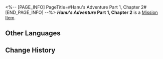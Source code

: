 <%-- [PAGE_INFO]
PageTitle=#Hanu's Adventure Part 1, Chapter 2#
[END_PAGE_INFO] --%>
{{Item Infobox
|title       = ''Hanu's Adventure'' Part 1, Chapter 2
|id          = 150002
|image       = Item ''Hanu's Adventure'' Part 1 Chapter 2.png
|type        = Mission Item
|invCategory = Missions
|rarity      = 3
|effect      = 
|description = A limited edition cartoon storybook released by Clock Studios, narrating a tale where Hanu shrinks in size and saves Dreamville... The book includes occasional peculiar dialogue interspersed throughout.
}}
'''''Hanu's Adventure'' Part 1, Chapter 2''' is a [[Mission Item]].

==Other Languages==
{{Other Languages
|en   = ''Hanu's Adventure'' Part 1, Chapter 2
|zhs  = 《小小哈努行动》上篇&nbsp;第二章
|zht  = 《小小哈努行動》上篇&nbsp;第二章
|ja   = 『ちびっ子ハヌの大作戦』上&nbsp;第二章
|ko   = ≪꼬마 하누의 작전≫ 상편 제2장
|es   = Aventura de Hanu: Parte 1, capítulo 2
|fr   = ''Aventures de Hanu'' partie 1, chapitre 2
|ru   = «Приключения Хану»: Часть 1, глава 2
|th   = "ปฏิบัติการของลูกพี่ Hanu" ภาคต้น - บทที่ 2
|vi   = Cuộc Phiêu Lưu Của Hanu - Phần 1, Chương 2
|de   = „Hanus Abenteuer“ – Teil 1, Kapitel 2
|id   = "Petualangan Hanu" - Bagian Pertama: Chapter 2
|pt   = "Aventuras de Hanu" Parte 1, Capítulo 2
}}

==Change History==
{{Change History|2.0}}